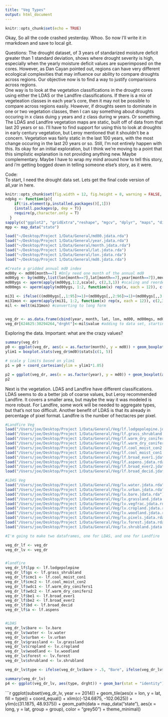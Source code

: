 ```yaml
---
title: "Veg Types"
output: html_document
---
```


```r
knitr::opts_chunk$set(echo = TRUE)
```

Okay, So all the code crashed yesterday.  Whoo.  So now I'll write it in rmarkdown and save to local git. 

Questions:
The drought dataset, of 3 years of standarized moisture deficit greater than 1 standard deviation, shows where drought severity is high, especially when the yearly moisture deficit values are superimposed on the cores.  However, as Dan Cayan pointed out, regions can have very different ecological complexities that may influence our ability to compare droughts across regions.  Our objective now is to find a way to justify comparisions across regions.  
One way is to look at the vegetation classifications in the drought cores using either the LDAS or the Landfire classifications.  If there is a mix of vegeteation classes in each year's core, then it may not be possible to compare across regions easily.  However, if droughts seem to dominate in one or two vegetation classes, then I can say something about droughts occuring in x class duing y years and z class during w years. Or something.  
The LDAS and Landfire vegetation maps are static, built off of data from that last 20 years or so.  I'll have to find support for using this to look at droughts in early century vegetation, but Leroy mentioned that it shouldn't be a concern.  Vegetation was fairly static in the last 100 years, with the most change occuring in the last 20 years or so.
Still, I'm not entirely happen with this.  Its okay for an initial exploration, but I think we're moving to a point that this simplistic explanation is not providing anything new.  Maybe complementary.  Maybe I have to wrap my mind around how to tell this story, and i'm getting bogged down in telling someone else's story, as it were.  

Code:  
To start, I need the drought data set.  Lets get the final code version of all_var in here.

```r
knitr::opts_chunk$set(fig.width = 12, fig.height = 8, warning = FALSE, message = FALSE)
ndpkg <- function(p){
    if(!is.element(p,installed.packages()[,1]))
    {install.packages(p, dep = T)}
    require(p,character.only = T)
  }
sapply(c("ggplot2", "gridExtra","reshape", "mgcv", "dplyr", "maps", "directlabels"), ndpkg)
mpp <- map_data("state")
```

```r
load("~/Desktop/Project 1/Data/General/md00.jdata.rda")
load("~/Desktop/Project 1/Data/General/year.jdata.rda")
load("~/Desktop/Project 1/Data/General/month.jdata.rda")
load("~/Desktop/Project 1/Data/General/lat.jdata.rda")
load("~/Desktop/Project 1/Data/General/lon.jdata.rda")
load("~/Desktop/Project 1/Data/General/md0.jdata.rda")

#Create a gridded annual md0 index
md00y <- md00[month==7] #Only need one month of the annual md0
md00yg <- by(md00y,list(lon[month==7],lat[month==7],year[month==7]),median)
md00ygs <- aperm(apply(md00yg,1:2,scale), c(2,3,1)) #scaling and reordering dimensions (z-scores)
md00mgs <- aperm(apply(md00ygs, 1:2, function(x) rep(x, each = 12)), c(2,3,1)) #each year multiplied by 12 to fit the dataframe

mi31 <- ifelse(((md00ygs[,,1:95]>=1)+(md00ygs[,,2:96]>=1)+(md00ygs[,,3:97]>=1))==3,1,NA)  #3 year, 1sd drought, my standard
mi31mon <- aperm(apply(mi31, 1:2, function(x) rep(x, each = 12)), c(2,3,1)) #making a monthly version
mil <- melt(mi31mon) #converting to long form


veg_dr <- as.data.frame(cbind(year, month, lat, lon, md00, md00mgs, md0)) #df of all values in long form
veg_dr[624625:30294264,"drght"]<-mil$value #adding to data set, starting in 1920

```

Exploring the data.  Important: what are the crazy values? 
```r
summary(veg_dr)
p0 <- ggplot(veg_dr, aes(x = as.factor(month), y = md0)) + geom_boxplot(aes(group = cut_width(month, .25)))
ylim1 = boxplot.stats(veg_dr$md0)$stats[c(1, 5)]

# scale y limits based on ylim1
p1 = p0 + coord_cartesian(ylim = ylim1*1.05)

p2 = ggplot(veg_dr, aes(x = as.factor(year), y = md0)) + geom_boxplot(aes(group = cut_width(year, .25)))
p2
```

Next is the vegetation.  LDAS and Landfire have different classifications.  LDAS seems to do a better job of coarse values, but Leroy recommended Landfire.  It covers a smaller area, but maybe the way it was modeled is more robust.  For Landfire, some work will be needed to aggregate types, but that's not too difficult.  Another benefit of LDAS is that its already in percentage of pixel format.  Landfire is the number of hectacres per pixel.  
```r

#Landfire Veg
load("/Users/joe/Desktop/Project 1/Data/General/Veg/lf.lodgepolepine.jdata.rda")
load("/Users/joe/Desktop/Project 1/Data/General/Veg/lf.grass_shrubland.jdata.rda")
load("/Users/joe/Desktop/Project 1/Data/General/Veg/lf.warm_dry_conifers1.jdata.rda")
load("/Users/joe/Desktop/Project 1/Data/General/Veg/lf.warm_dry_conifers2.jdata.rda")
load("/Users/joe/Desktop/Project 1/Data/General/Veg/lf.cool_moist_con2.jdata.rda")
load("/Users/joe/Desktop/Project 1/Data/General/Veg/lf.cool_moist_con1.jdata.rda")
load("/Users/joe/Desktop/Project 1/Data/General/Veg/lf.broad_ever1.jdata.rda")
load("/Users/joe/Desktop/Project 1/Data/General/Veg/lf.aspens.jdata.rda")
load("/Users/joe/Desktop/Project 1/Data/General/Veg/lf.broad_ever2.jdata.rda")
load("/Users/joe/Desktop/Project 1/Data/General/Veg/lf.broad_decid.jdata.rda")

#LDAS Veg
load("/Users/joe/Desktop/Project 1/Data/General/Veg/lv.water.jdata.rda")
load("/Users/joe/Desktop/Project 1/Data/General/Veg/lv.urban.jdata.rda")
load("/Users/joe/Desktop/Project 1/Data/General/Veg/lv.bare.jdata.rda")
load("/Users/joe/Desktop/Project 1/Data/General/Veg/lv.grassland.jdata.rda")
load("/Users/joe/Desktop/Project 1/Data/General/Veg/lv.vegfrac.jdata.rda")
load("/Users/joe/Desktop/Project 1/Data/General/Veg/lv.cropland.jdata.rda")
load("/Users/joe/Desktop/Project 1/Data/General/Veg/lv.woodland.jdata.rda")
load("/Users/joe/Desktop/Project 1/Data/General/Veg/lv.pixels.jdata.rda")
load("/Users/joe/Desktop/Project 1/Data/General/Veg/lv.forest.jdata.rda")
load("/Users/joe/Desktop/Project 1/Data/General/Veg/lv.shrubland.jdata.rda")

#I'm going to make two dataframes, one for LDAS, and one for Landfire

veg_dr_lf <- veg_dr
veg_dr_lv <- veg_dr


#landfire
veg_dr_lf$lpp <- lf.lodgepolepine
veg_dr_lf$gs <- lf.grass_shrubland
veg_dr_lf$cmc1 <- lf.cool_moist_con1
veg_dr_lf$cmc2 <- lf.cool_moist_con2
veg_dr_lf$wdc1 <- lf.warm_dry_conifers1
veg_dr_lf$wdc2 <- lf.warm_dry_conifers2
veg_dr_lf$be1 <- lf.broad_ever1
veg_dr_lf$be2 <- lf.broad_ever2
veg_dr_lf$bd <- lf.broad_decid
veg_dr_lf$a <- lf.aspens


#LDAS
veg_dr_lv$bare <- lv.bare
veg_dr_lv$water <- lv.water
veg_dr_lv$urban <- lv.urban
veg_dr_lv$grassland <- lv.grassland
veg_dr_lv$cropland <- lv.cropland
veg_dr_lv$woodland <- lv.woodland
veg_dr_lv$forest <- lv.forest
veg_dr_lv$shrubland <- lv.shrubland

veg_dr_lv$type <- ifelse(veg_dr_lv$bare > .5, "Bare", ifelse(veg_dr_lv$water > .5, "Water", ifelse(veg_dr_lv$urban > .5, "Urban", ifelse(veg_dr_lv$grassland > .5, "Grassland", ifelse(veg_dr_lv$cropland > .5, "Cropland", ifelse(veg_dr_lv$woodland > .5, "Woodland", ifelse(veg_dr_lv$forest > .5, "Forest", ifelse(veg_dr_lv$shrubland > .5, "Shrubland", "Mix"))))))))

summary(veg_dr_lv)
p4 <- ggplot(veg_dr_lv, aes(type, drght)) + geom_bar(stat = "identity")
```


```r
ggplot(subset(veg_dr_lv, year == 2014)) + geom_tile(aes(x = lon, y = lat, fill = type)) + coord_equal() + xlim(c(-124.6875, -102.0625)) + ylim(c(31.1875, 48.9375)) + geom_path(data = map_data("state"), aes(x = long, y = lat, group = group), color = "grey50") + theme_minimal() 


